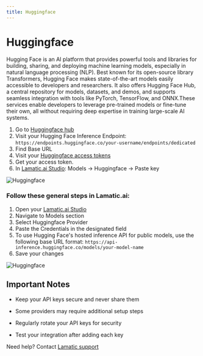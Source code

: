 ---
title: Huggingface
---

[Huggingface hub]: https://huggingface.co/
[Huggingface access tokens]: https://huggingface.co/settings/tokens
[Lamatic.ai Studio]: https://studio.lamatic.ai
[Lamatic support]: https://support.lamatic.ai

# Huggingface
Hugging Face is an AI platform that provides powerful tools and libraries for building, sharing, and deploying machine learning models, especially in natural language processing (NLP). Best known for its open-source library Transformers, Hugging Face makes state-of-the-art models easily accessible to developers and researchers. It also offers Hugging Face Hub, a central repository for models, datasets, and demos, and supports seamless integration with tools like PyTorch, TensorFlow, and ONNX.These services enable developers to leverage pre-trained models or fine-tune their own, all without requiring deep expertise in training large-scale AI systems.
<br/>
1. Go to [Huggingface hub]
2. Visit your Hugging Face Inference Endpoint: 
``
https://endpoints.huggingface.co/your-username/endpoints/dedicated
``
3. Find Base URL
4. Visit your [Huggingface access tokens]
5. Get your access token.
6. In [Lamatic.ai Studio]: Models → Huggingface → Paste key

![Huggingface](./img/huggingface_endpoint.png)

### Follow these general steps in Lamatic.ai:
1. Open your [Lamatic.ai Studio]
2. Navigate to Models section
3. Select Huggingface Provider
4. Paste the Credentials in the designated field
5. To use Hugging Face's hosted inference API for public models, use the following base URL format:
   ``
   https://api-inference.huggingface.co/models/your-model-name
   ``
5. Save your changes

![Huggingface](./img/huggingface.gif)
## Important Notes
- Keep your API keys secure and never share them
- Some providers may require additional setup steps

- Regularly rotate your API keys for security
- Test your integration after adding each key


Need help? Contact [Lamatic support]
